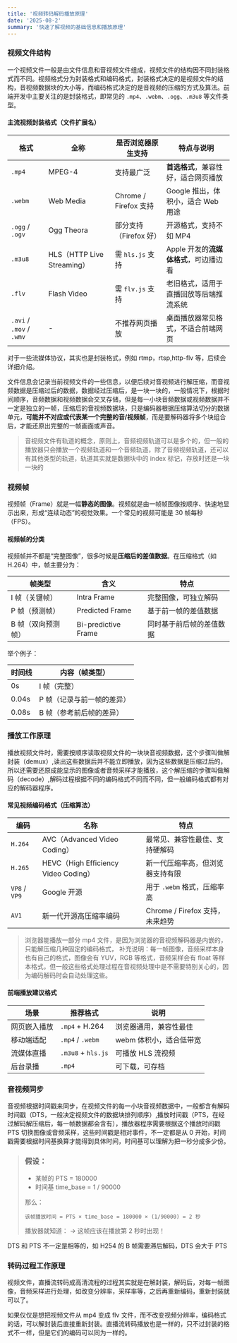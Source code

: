 ```yaml
---
title: '视频转码解码播放原理'
date: '2025-08-2'
summary: '快速了解视频的基础信息和播放原理'
---
```


### 视频文件结构

一个视频文件一般是由文件信息和音视频文件组成，视频文件的结构因不同封装格式而不同。视频格式分为封装格式和编码格式，封装格式决定的是视频文件的结构，音视频数据块的大小等，而编码格式决定的是音视频的压缩的方式及算法。前端开发中主要关注的是封装格式，即常见的 `.mp4`、`.webm`、`.ogg`、`.m3u8` 等文件类型。

#### 主流视频封装格式（文件扩展名）

| 格式                     | 全称                       | 是否浏览器原生支持     | 特点与说明                             |
| ------------------------ | -------------------------- | ---------------------- | -------------------------------------- |
| `.mp4`                   | MPEG-4                     | 支持最广泛             | **首选格式**，兼容性好，适合网页播放   |
| `.webm`                  | Web Media                  | Chrome / Firefox 支持  | Google 推出，体积小，适合 Web 用途     |
| `.ogg` / `.ogv`          | Ogg Theora                 | 部分支持（Firefox 好） | 开源格式，支持不如 MP4                 |
| `.m3u8`                  | HLS（HTTP Live Streaming） | 需 `hls.js` 支持       | Apple 开发的**流媒体格式**，可边播边看 |
| `.flv`                   | Flash Video                | 需 `flv.js` 支持       | 老旧格式，适用于直播回放等后端推流系统 |
| `.avi` / `.mov` / `.wmv` | -                          | 不推荐网页播放         | 桌面播放器常见格式，不适合前端网页     |

对于一些流媒体协议，其实也是封装格式，例如 rtmp，rtsp,http-flv 等，后续会详细介绍。

文件信息会记录当前视频文件的一些信息，以便后续对音视频进行解压缩，而音视频数据是压缩过后的数据，数据经过压缩后，是一块一块的，一般情况下，根据时间顺序，音频数据和视频数据会交叉存储，但是每一小块音频数据或视频数据并不一定是独立的一帧，压缩后的音视频数据块，只是编码器根据压缩算法切分的数据单元，**可能并不对应或代表某一个完整的音/视频帧**，而是要解码器将多个块组合后，才能还原出完整的一帧画面或声音。

> 音视频文件有轨道的概念，原则上，音频视频轨道可以是多个的，但一般的播放器只会播放一个视频轨道和一个音频轨道，除了音频视频轨道，还可以有其他类型的轨道，轨道其实就是数据块中的 index 标记，存放时还是一块一块的

### 视频帧

视频帧（Frame）就是一幅**静态的图像**。视频就是由一帧帧图像按顺序、快速地显示出来，形成“连续动态”的视觉效果。一个常见的视频可能是 30 帧每秒（FPS）。

#### 视频帧的分类

视频帧并不都是“完整图像”，很多时候是**压缩后的差值数据**。在压缩格式（如 H.264）中，帧主要分为：

| 帧类型             | 含义                | 特点                     |
| ------------------ | ------------------- | ------------------------ |
| I 帧（关键帧）     | Intra Frame         | 完整图像，可独立解码     |
| P 帧（预测帧）     | Predicted Frame     | 基于前一帧的差值数据     |
| B 帧（双向预测帧） | Bi-predictive Frame | 同时基于前后帧的差值数据 |

举个例子：

| 时间线 | 内容（帧类型）             |
| ------ | -------------------------- |
| 0s     | I 帧（完整）               |
| 0.04s  | P 帧（记录与前一帧的差异） |
| 0.08s  | B 帧（参考前后帧的差异）   |

### 播放工作原理

播放视频文件时，需要按顺序读取视频文件的一块块音视频数据，这个步骤叫做解封装（demux）,读出这些数据后并不能立即播放，因为这些数据是压缩过后的，所以还需要还原成能显示的图像或者音频采样才能播放，这个解压缩的步骤叫做解码（decode）,解码过程根据不同的编码格式不同而不同，但一般编码格式都有对应的解码器程序。

#### 常见视频编码格式（压缩算法）

| 编码          | 名称                                 | 特点                             |
| ------------- | ------------------------------------ | -------------------------------- |
| `H.264`       | AVC（Advanced Video Coding）         | 最常见、兼容性最佳、支持硬解码   |
| `H.265`       | HEVC（High Efficiency Video Coding） | 新一代压缩率高，但浏览器支持有限 |
| `VP8` / `VP9` | Google 开源                          | 用于 `.webm` 格式，压缩率高      |
| `AV1`         | 新一代开源高压缩率编码               | Chrome / Firefox 支持，未来趋势  |

> 浏览器能播放一部分 mp4 文件，是因为浏览器的音视频解码器是内嵌的，只能解压缩几种固定的编码格式，
> 补充说明：每一帧图像，音频采样本身也有自己的格式，图像会有 YUV，RGB 等格式，音频采样会有 float 等样本格式，但一般这些格式处理过程在音视频处理中是不需要特别关心的，因为编码解码时会自动处理这些。

#### 前端播放建议格式

| 场景         | 推荐格式           | 说明                    |
| ------------ | ------------------ | ----------------------- |
| 网页嵌入播放 | `.mp4` + H.264     | 浏览器通用，兼容性最佳  |
| 移动端适配   | `.mp4` / `.webm`   | webm 体积小，适合低带宽 |
| 流媒体直播   | `.m3u8` + `hls.js` | 可播放 HLS 流视频       |
| 后台录播     | `.mp4`             | 可下载，可存档          |

### 音视频同步

音视频根据时间戳来同步，在视频文件的每一小块音视频数据中，一般都含有解码时间戳（DTS，一般决定视频文件的数据块排列顺序）,播放时间戳（PTS，在经过解码解压缩后，每一帧数据都会含有），播放器程序需要根据这个播放时间戳 PTS 切换图像或音频采样，这些时间戳是相对事件，不一定都是从 0 开始，时间戳需要根据时间基换算才能得到具体时间，时间基可以理解为把一秒分成多少份。

> ### 假设：
>
> - 某帧的 PTS = 180000
> - 时间基 time_base = 1 / 90000
>
> 那么：
>
> ```
> 该帧播放时间 = PTS × time_base = 180000 × (1/90000) = 2 秒
> ```
>
> 播放器就知道：
> → 这帧应该在播放第 2 秒时出现！

DTS 和 PTS 不一定是相等的，如 H254 的 B 帧需要滞后解码，DTS 会大于 PTS

### 转码过程工作原理

视频文件，直播流转码成高清流程的过程其实就是在解封装，解码后，对每一帧图像，音频采样进行处理，如改变分辨率，采样率等，之后再重新编码，重新封装就可以了。

如果仅仅是想把视频文件从 mp4 变成 flv 文件，而不改变视频分辨率，编码格式的话，可以解封装后直接重新封装。直播流转码播放也是一样的，只不过封装的格式不一样，但是它们的编码可以同为一样的。
